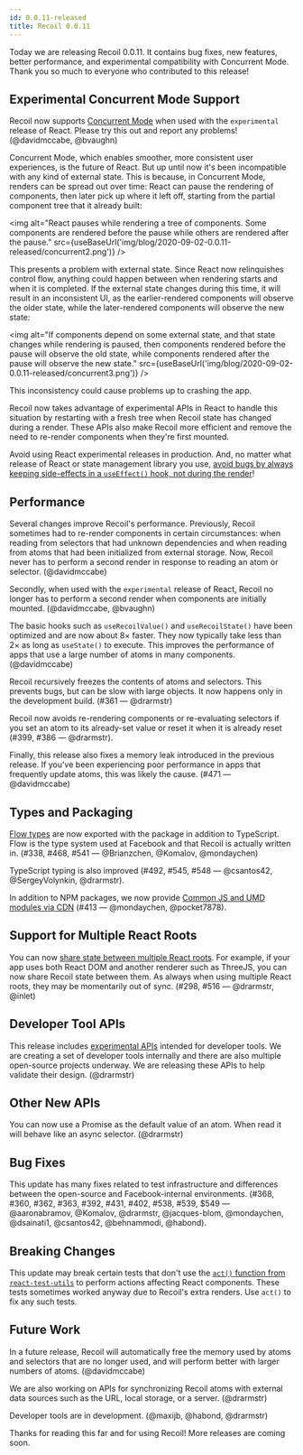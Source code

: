 ```yaml
---
id: 0.0.11-released
title: Recoil 0.0.11
---
```



Today we are releasing Recoil 0.0.11. It contains bug fixes, new features, better performance, and experimental compatibility with Concurrent Mode. Thank you so much to everyone who contributed to this release!

## Experimental Concurrent Mode Support

Recoil now supports [Concurrent Mode](https://reactjs.org/docs/concurrent-mode-intro.html) when used with the `experimental` release of React. Please try this out and report any problems! (@davidmccabe, @bvaughn)

Concurrent Mode, which enables smoother, more consistent user experiences, is the future of React. But up until now it's been incompatible with any kind of external state. This is because, in Concurrent Mode, renders can be spread out over time: React can pause the rendering of components, then later pick up where it left off, starting from the partial component tree that it already built:

<img alt="React pauses while rendering a tree of components. Some components are rendered before the pause while others are rendered after the pause." src={useBaseUrl('img/blog/2020-09-02-0.0.11-released/concurrent2.png')} />

This presents a problem with external state. Since React now relinquishes control flow, anything could happen between when rendering starts and when it is completed. If the external state changes during this time, it will result in an inconsistent UI, as the earlier-rendered components will observe the older state, while the later-rendered components will observe the new state:

<img alt="If components depend on some external state, and that state changes while rendering is paused, then components rendered before the pause will observe the old state, while components rendered after the pause will observe the new state." src={useBaseUrl('img/blog/2020-09-02-0.0.11-released/concurrent3.png')} />

This inconsistency could cause problems up to crashing the app.

Recoil now takes advantage of experimental APIs in React to handle this situation by restarting with a fresh tree when Recoil state has changed during a render. These APIs also make Recoil more efficient and remove the need to re-render components when they're first mounted.

Avoid using React experimental releases in production.  And, no matter what release of React or state management library you use, [avoid bugs by always keeping side-effects in a `useEffect()` hook, not during the render](https://gist.github.com/sebmarkbage/75f0838967cd003cd7f9ab938eb1958f)!

## Performance

Several changes improve Recoil's performance. Previously, Recoil sometimes had to re-render components in certain circumstances: when reading from selectors that had unknown dependencies and when reading from atoms that had been initialized from external storage. Now, Recoil never has to perform a second render in response to reading an atom or selector. (@davidmccabe)

Secondly, when used with the `experimental` release of React, Recoil no longer has to perform a second render when components are initially mounted. (@davidmccabe, @bvaughn)

The basic hooks such as `useRecoilValue()` and `useRecoilState()` have been optimized and are now about 8&#215; faster. They now typically take less than 2&#215; as long as `useState()` to execute. This improves the performance of apps that use a large number of atoms in many components. (@davidmccabe)

Recoil recursively freezes the contents of atoms and selectors. This prevents bugs, but can be slow with large objects. It now happens only in the development build. (#361 &#8212; @drarmstr)

Recoil now avoids re-rendering components or re-evaluating selectors if you set an atom to its already-set value or reset it when it is already reset (#399, #386 &#8212; @drarmstr).

Finally, this release also fixes a memory leak introduced in the previous release. If you've been experiencing poor performance in apps that frequently update atoms, this was likely the cause. (#471 &#8212; @davidmccabe)

## Types and Packaging

[Flow types](https://flow.org/) are now exported with the package in addition to TypeScript. Flow is the type system used at Facebook and that Recoil is actually written in. (#338, #468, #541 &#8212; @Brianzchen, @Komalov, @mondaychen)

TypeScript typing is also improved (#492, #545, #548 &#8212; @csantos42, @SergeyVolynkin, @drarmstr).

In addition to NPM packages, we now provide [Common JS and UMD modules via CDN](/docs/introduction/installation#cdn) (#413 &#8212; @mondaychen, @pocket7878).

## Support for Multiple React Roots

You can now [share state between multiple React roots](/docs/api-reference/core/useRecoilBridgeAcrossReactRoots).  For example, if your app uses both React DOM and another renderer such as ThreeJS, you can now share Recoil state between them. As always when using multiple React roots, they may be momentarily out of sync. (#298, #516 &#8212; @drarmstr, @inlet)

## Developer Tool APIs

This release includes [experimental APIs](/docs/api-reference/core/Snapshot#developer-tools) intended for developer tools. We are creating a set of developer tools internally and there are also multiple open-source projects underway. We are releasing these APIs to help validate their design. (@drarmstr)

## Other New APIs

You can now use a Promise as the default value of an atom. When read it will behave like an async selector. (@drarmstr)

## Bug Fixes

This update has many fixes related to test infrastructure and differences between the open-source and Facebook-internal environments. (#368, #360, #362, #363, #392, #431, #402, #538, #539, $549 &#8212; @aaronabramov, @Komalov, @drarmstr, @jacques-blom, @mondaychen, @dsainati1, @csantos42, @behnammodi, @habond).

## Breaking Changes

This update may break certain tests that don't use the [`act()` function from `react-test-utils`](https://reactjs.org/docs/test-utils.html#act) to perform actions affecting React components. These tests sometimes worked anyway due to Recoil's extra renders. Use `act()` to fix any such tests.

## Future Work

In a future release, Recoil will automatically free the memory used by atoms and selectors that are no longer used, and will perform better with larger numbers of atoms. (@davidmccabe)

We are also working on APIs for synchronizing Recoil atoms with external data sources such as the URL, local storage, or a server. (@drarmstr)

Developer tools are in development. (@maxijb, @habond, @drarmstr)

Thanks for reading this far and for using Recoil! More releases are coming soon.
